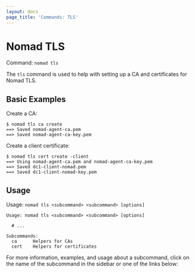 ```yaml
---
layout: docs
page_title: 'Commands: TLS'
---
```


# Nomad TLS

Command: `nomad tls`

The `tls` command is used to help with setting up a CA and certificates for Nomad TLS.

## Basic Examples

Create a CA:

```shell-session
$ nomad tls ca create
==> Saved nomad-agent-ca.pem
==> Saved nomad-agent-ca-key.pem
```

Create a client certificate:

```shell-session
$ nomad tls cert create -client
==> Using nomad-agent-ca.pem and nomad-agent-ca-key.pem
==> Saved dc1-client-nomad.pem
==> Saved dc1-client-nomad-key.pem
```

## Usage

Usage: `nomad tls <subcommand> <subcommand> [options]`


```text
Usage: nomad tls <subcommand> <subcommand> [options]

  # ...

Subcommands:
  ca      Helpers for CAs
  cert    Helpers for certificates
```

For more information, examples, and usage about a subcommand, click on the name
of the subcommand in the sidebar or one of the links below:
